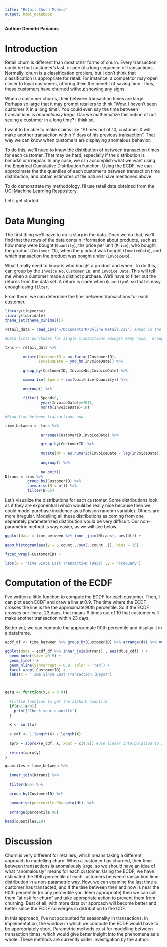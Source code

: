 ```yaml
---
title: "Retail Churn Models"
output: html_notebook
---
```

**Author: Demetri Pananos **




# Introduction

Retail churn is different than most other forms of churn.  Every transaction could be that customer's last, or one of a long sequence of transactions.  Normally, churn is a classification problem, but I don't think that classification is appropriate for retail.  For instance, a competitor may open closer to loyal customers, offering them the benefit of saving time.  Thus, these customers have churned without showing any signs.

When a customer churns, their between transaction times are large.  Perhaps so large that it may prompt retailers to think "Wow, I haven't seen customer X in a long time". You could even say the time between transactions is *anomalously large*.  Can we mathematize this notion of not seeing a customer in a long time?  I think so.

I want to be able to make claims like "9 times out of 10, customer X will make another transaction within Y days of his previous transaction".  That way we can know when customers are displaying anomalous behavior.

To do this, we'll need to know the distribution of between transaction times for each customer.  That may be hard, especially if the distribution is bimodal or irregular.  In any case, we can accomplish what we want using the Empirical Cumulative Distribution Function.  Using the ECDF, we can approximate the the quantiles of each customer's between transaction time distribution, and obtain estimates of the nature I have mentioned above.

To do demonstrate my methodology, I'll use retail data obtained from the [UCI Machine Learning Respository](http://archive.ics.uci.edu/ml/datasets/online+retail).  

Let's get started.


# Data Munging

The first thing we'll have to do is slurp in the data.  Once we do that, we'll find that the rows of the data contain information about products, such as: how many were bought (`Quantity`), the price per unit (`Price`), who bought the product (`Customer ID`), when the product was bought (`InvoiceDate`), and which transaction the product was bought under (`InvoiceNo`).

What I really need to know is who bought a product and when.  To do this, I can group by the `Invoice No`, `Customer ID`, and `Invoice Date`.  This will tell me when a customer made a distinct purchase.  We'll have to filter out the returns from the data set.  A return is made when `Quantity<0`, so that is easy enough using `filter`.

From there, we can determine the time between transactions for each customer.


```r





library(tidyverse)
library(lubridate)
theme_set(theme_minimal())

retail_data = read_csv('~/Documents/R/Online Retail.csv') #Read in the data

#Data lists purchases for single transactions amongst many rows.  Group them to see single txns

txns <- retail_data %>% 
  
        mutate(CustomerID = as.factor(CustomerID),
               InvoiceDate = ymd_hm(InvoiceDate)) %>% 
  
        group_by(CustomerID, InvoiceNo,InvoiceDate) %>% 
  
        summarise( Spend = sum(UnitPrice*Quantity)) %>% 
  
        ungroup() %>% 
  
        filter( Spend>0,
                year(InvoiceDate)==2011,
                month(InvoiceDate)<10) 
        
#Find time between transactions now

time_between <- txns %>% 
  
                arrange(CustomerID,InvoiceDate) %>% 

                group_by(CustomerID) %>% 
    
                mutate(dt = as.numeric(InvoiceDate - lag(InvoiceDate), unit=  'days')) %>% 
          
                ungroup() %>% 
          
                na.omit()
Ntrans = txns %>% 
          group_by(CustomerID) %>% 
          summarise(N = n()) %>% 
          filter(N>35)
```
 
 
 Let's visualize the distributions for each customer.  Some distributions look as if they are exponential (which would be really nice because then we could model purchase incidence as a Poisson random variable).  Others are more irregular.  Modelling all these distributions as coming from one separately parameterized distribution would be very difficult.  Our non-parametric method is way easier, as we will see below.
```r
ggplot(data = time_between %>% inner_join(Ntrans), aes(dt)) + 
  
geom_histogram(aes(y = ..count../sum(..count..)), bins = 15) +

facet_wrap(~CustomerID) +
  
labs(x = 'Time Since Last Transaction (Days)',y = 'Frequeny')

```

# Computation of the ECDF
 
I've written a little function to compute the ECDF for each customer.  Then, I can plot each ECDF and draw a line at 0.9.  The time where the ECDF crosses the line is the the approximate 90th percentile.  So if the ECDF crosses our line at 23 days, that means 9 times out of 10 that customer will make another transaction within 23 days.

Better yet, we can compute the approximate 90th percentile and display it in a dataframe.


```r
ecdf_df <- time_between %>% group_by(CustomerID) %>% arrange(dt) %>% mutate(e_cdf = 1:length(dt)/length(dt))

ggplot(data = ecdf_df %>% inner_join(Ntrans) , aes(dt,e_cdf) ) + 
  geom_point(size =0.5) +
  geom_line() + 
  geom_hline(yintercept = 0.9, color = 'red') + 
  facet_wrap(~CustomerID) +
  labs(x = 'Time Since Last Transaction (Days)')




```

```r
getq <- function(x,a = 0.9){
  
  #Little function to get the alphath quantile
  if(a>1|a<0){
    print('Check your quantile')
  }
  
  X <- sort(x)
  
  e_cdf <- 1:length(X) / length(X)
  
  aprx = approx(e_cdf, X, xout = c(0.9)) #use linear interpolation to approx 90th percentile
  
  return(aprx$y)
}

quantiles = time_between %>% 
  
  inner_join(Ntrans) %>% 
  
  filter(N>5) %>% 
  
  group_by(CustomerID) %>% 
  
  summarise(percentile.90= getq(dt)) %>% 
  
  arrange(percentile.90)

head(quantiles,10)
```


# Discussion

Churn is very different for retailers, which means taking a different approach to modelling churn.  When a customer has churned, their time between transactions is anomalously large, so we should have an idea of what "anomalously" means for each customer.  Using the ECDF, we have estimated the 90th percentile of each customers between transaction time distribution in a non-parametric way. Now, we can examine the last time a customer has transacted, and if the time between then and now is near the 90th percentile (or any percentile you deem appropriate) then we can call them "at risk for churn" and take appropriate action to prevent them from churning.  Best of all, with more data our approach will become better and better since the ECDF converges in distribution to the CDF.

In this approach, I've not accounted for seasonality in transactions.  In implementation, the window in which we compute the ECDF would have to be appropriately short.  Parametric methods exist for modelling between transaction times, which would give better insight into the phenomena as a whole.  These methods are currently under investigation by the author.